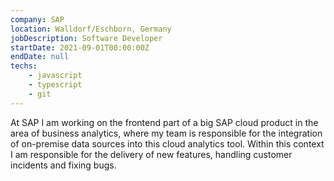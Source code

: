 ---
company: SAP
location: Walldorf/Eschborn, Germany
jobDescription: Software Developer
startDate: 2021-09-01T00:00:00Z
endDate: null
techs:
    - javascript
    - typescript
    - git
---

At SAP I am working on the frontend part of a big SAP cloud product in the area of business analytics, where my team is responsible for the integration of on-premise data sources into this cloud analytics tool. Within this context I am responsible for the delivery of new features, handling customer incidents and fixing bugs.
